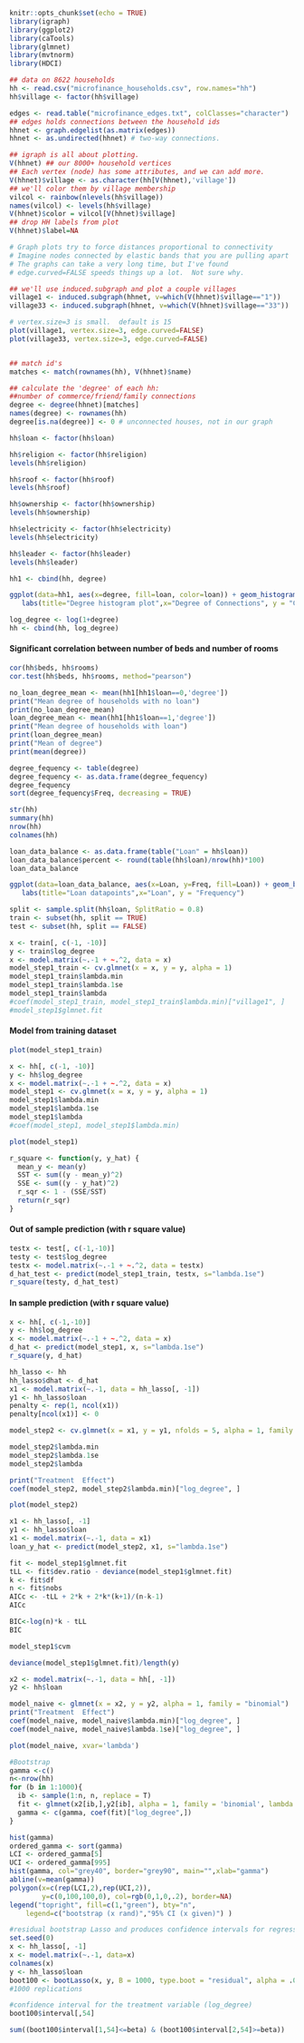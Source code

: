 ```r
knitr::opts_chunk$set(echo = TRUE)
library(igraph)
library(ggplot2)
library(caTools)
library(glmnet)
library(mvtnorm)
library(HDCI)
```


```r
## data on 8622 households
hh <- read.csv("microfinance_households.csv", row.names="hh")
hh$village <- factor(hh$village)

edges <- read.table("microfinance_edges.txt", colClasses="character")
## edges holds connections between the household ids
hhnet <- graph.edgelist(as.matrix(edges))
hhnet <- as.undirected(hhnet) # two-way connections.

## igraph is all about plotting.  
V(hhnet) ## our 8000+ household vertices
## Each vertex (node) has some attributes, and we can add more.
V(hhnet)$village <- as.character(hh[V(hhnet),'village'])
## we'll color them by village membership
vilcol <- rainbow(nlevels(hh$village))
names(vilcol) <- levels(hh$village)
V(hhnet)$color = vilcol[V(hhnet)$village]
## drop HH labels from plot
V(hhnet)$label=NA

# Graph plots try to force distances proportional to connectivity
# Imagine nodes connected by elastic bands that you are pulling apart
# The graphs can take a very long time, but I've found
# edge.curved=FALSE speeds things up a lot.  Not sure why.

## we'll use induced.subgraph and plot a couple villages 
village1 <- induced.subgraph(hhnet, v=which(V(hhnet)$village=="1"))
village33 <- induced.subgraph(hhnet, v=which(V(hhnet)$village=="33"))

# vertex.size=3 is small.  default is 15
plot(village1, vertex.size=3, edge.curved=FALSE)
plot(village33, vertex.size=3, edge.curved=FALSE)


## match id's
matches <- match(rownames(hh), V(hhnet)$name)

## calculate the 'degree' of each hh: 
##number of commerce/friend/family connections
degree <- degree(hhnet)[matches]
names(degree) <- rownames(hh)
degree[is.na(degree)] <- 0 # unconnected houses, not in our graph
```

```r
hh$loan <- factor(hh$loan)

hh$religion <- factor(hh$religion)
levels(hh$religion)

hh$roof <- factor(hh$roof)
levels(hh$roof)

hh$ownership <- factor(hh$ownership)
levels(hh$ownership)

hh$electricity <- factor(hh$electricity)
levels(hh$electricity)

hh$leader <- factor(hh$leader)
levels(hh$leader)

hh1 <- cbind(hh, degree)
```

```r
ggplot(data=hh1, aes(x=degree, fill=loan, color=loan)) + geom_histogram(binwidth = 2) + #geom_vline(aes(xintercept=mean(hh$degree)), color="blue", linetype="dashed", size=1) +
   labs(title="Degree histogram plot",x="Degree of Connections", y = "Count")
```

```r
log_degree <- log(1+degree)
hh <- cbind(hh, log_degree)
```

#### Significant correlation between number of beds and number of rooms
```r
cor(hh$beds, hh$rooms)
cor.test(hh$beds, hh$rooms, method="pearson")
```
```r
no_loan_degree_mean <- mean(hh1[hh1$loan==0,'degree'])
print("Mean degree of households with no loan")
print(no_loan_degree_mean)
loan_degree_mean <- mean(hh1[hh1$loan==1,'degree'])
print("Mean degree of households with loan")
print(loan_degree_mean)
print("Mean of degree")
print(mean(degree))
```


```r
degree_fequency <- table(degree)
degree_fequency <- as.data.frame(degree_fequency)
degree_fequency
sort(degree_fequency$Freq, decreasing = TRUE)
```

```r
str(hh)
summary(hh)
nrow(hh)
colnames(hh)

loan_data_balance <- as.data.frame(table("Loan" = hh$loan))
loan_data_balance$percent <- round(table(hh$loan)/nrow(hh)*100)
loan_data_balance
```

```r
ggplot(data=loan_data_balance, aes(x=Loan, y=Freq, fill=Loan)) + geom_bar(stat="identity") + 
   labs(title="Loan datapoints",x="Loan", y = "Frequency")

```

```r
split <- sample.split(hh$loan, SplitRatio = 0.8)
train <- subset(hh, split == TRUE)
test <- subset(hh, split == FALSE)
```


```r
x <- train[, c(-1, -10)]
y <- train$log_degree
x <- model.matrix(~.-1 + ~.^2, data = x)
model_step1_train <- cv.glmnet(x = x, y = y, alpha = 1)
model_step1_train$lambda.min
model_step1_train$lambda.1se
model_step1_train$lambda
#coef(model_step1_train, model_step1_train$lambda.min)["village1", ]
#model_step1$glmnet.fit
```

#### Model from training dataset
```r
plot(model_step1_train)
```

```r
x <- hh[, c(-1, -10)]
y <- hh$log_degree
x <- model.matrix(~.-1 + ~.^2, data = x)
model_step1 <- cv.glmnet(x = x, y = y, alpha = 1)
model_step1$lambda.min
model_step1$lambda.1se
model_step1$lambda
#coef(model_step1, model_step1$lambda.min)
```

```r
plot(model_step1)
```

```r
r_square <- function(y, y_hat) {
  mean_y <- mean(y)
  SST <- sum((y - mean_y)^2)
  SSE <- sum((y - y_hat)^2)
  r_sqr <- 1 - (SSE/SST)
  return(r_sqr)
}
```

#### Out of sample prediction (with r square value)
```r
testx <- test[, c(-1,-10)]
testy <- test$log_degree
testx <- model.matrix(~.-1 + ~.^2, data = testx)
d_hat_test <- predict(model_step1_train, testx, s="lambda.1se")
r_square(testy, d_hat_test)
```

#### In sample prediction (with r square value)
```r
x <- hh[, c(-1,-10)]
y <- hh$log_degree
x <- model.matrix(~.-1 + ~.^2, data = x)
d_hat <- predict(model_step1, x, s="lambda.1se")
r_square(y, d_hat)
```

```r
hh_lasso <- hh
hh_lasso$dhat <- d_hat
x1 <- model.matrix(~.-1, data = hh_lasso[, -1])
y1 <- hh_lasso$loan
penalty <- rep(1, ncol(x1))
penalty[ncol(x1)] <- 0

model_step2 <- cv.glmnet(x = x1, y = y1, nfolds = 5, alpha = 1, family = "binomial", penalty.factor = penalty)

model_step2$lambda.min
model_step2$lambda.1se
model_step2$lambda

print("Treatment  Effect")
coef(model_step2, model_step2$lambda.min)["log_degree", ]
```

```r
plot(model_step2)
```

```r
x1 <- hh_lasso[, -1]
y1 <- hh_lasso$loan
x1 <- model.matrix(~.-1, data = x1)
loan_y_hat <- predict(model_step2, x1, s="lambda.1se")
```

```r
fit <- model_step1$glmnet.fit
tLL <- fit$dev.ratio - deviance(model_step1$glmnet.fit)
k <- fit$df
n <- fit$nobs
AICc <- -tLL + 2*k + 2*k*(k+1)/(n-k-1)
AICc

BIC<-log(n)*k - tLL
BIC

model_step1$cvm

deviance(model_step1$glmnet.fit)/length(y)
```

```r
x2 <- model.matrix(~.-1, data = hh[, -1])
y2 <- hh$loan

model_naive <- glmnet(x = x2, y = y2, alpha = 1, family = "binomial")
print("Treatment  Effect")
coef(model_naive, model_naive$lambda.min)["log_degree", ]
coef(model_naive, model_naive$lambda.1se)["log_degree", ]
```

```r
plot(model_naive, xvar='lambda')
```

```r
#Bootstrap
gamma <-c()
n<-nrow(hh)
for (b in 1:1000){
  ib <- sample(1:n, n, replace = T)
  fit <- glmnet(x2[ib,],y2[ib], alpha = 1, family = 'binomial', lambda = model_step2$lambda.1se)
  gamma <- c(gamma, coef(fit)["log_degree",])
}

```

```r
hist(gamma)
ordered_gamma <- sort(gamma)
LCI <- ordered_gamma[5]
UCI <- ordered_gamma[995]
hist(gamma, col="grey40", border="grey90", main="",xlab="gamma")
abline(v=mean(gamma))
polygon(x=c(rep(LCI,2),rep(UCI,2)),
		y=c(0,100,100,0), col=rgb(0,1,0,.2), border=NA)
legend("topright", fill=c(1,"green"), bty="n",
	legend=c("bootstrap (x rand)","95% CI (x given)") )

```


```r
#residual bootstrap Lasso and produces confidence intervals for regression coefficients
set.seed(0)
x <- hh_lasso[, -1]
x <- model.matrix(~.-1, data=x)
colnames(x)
y <- hh_lasso$loan
boot100 <- bootLasso(x, y, B = 1000, type.boot = "residual", alpha = .05)
#1000 replications
```

```r
#confidence interval for the treatment variable (log_degree)
boot100$interval[,54]
```

```r
sum((boot100$interval[1,54]<=beta) & (boot100$interval[2,54]>=beta))
```

